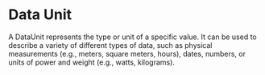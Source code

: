 


# Data Unit



A DataUnit represents the type or unit of a specific value. It can be used to describe a variety of different types of data, such as physical measurements (e.g., meters, square meters, hours), dates, numbers, or units of power and weight (e.g., watts, kilograms).


